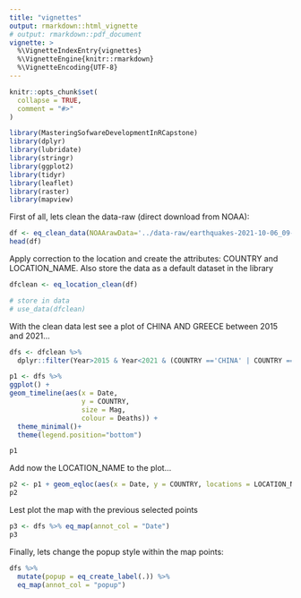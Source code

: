 ```yaml
---
title: "vignettes"
output: rmarkdown::html_vignette
# output: rmarkdown::pdf_document
vignette: >
  %\VignetteIndexEntry{vignettes}
  %\VignetteEngine{knitr::rmarkdown}
  %\VignetteEncoding{UTF-8}
---
```


```r
knitr::opts_chunk$set(
  collapse = TRUE,
  comment = "#>"
)
```

```r
library(MasteringSofwareDevelopmentInRCapstone)
library(dplyr)
library(lubridate)
library(stringr)
library(ggplot2)
library(tidyr)
library(leaflet)
library(raster)
library(mapview)
```

First of all, lets clean the data-raw (direct download from NOAA):

```r
df <- eq_clean_data(NOAArawData='../data-raw/earthquakes-2021-10-06_09-24-38_+0200.tsv')
head(df)
```

Apply correction to the location and create the attributes: COUNTRY and LOCATION_NAME. Also store the data as a default dataset in the library
```r
dfclean <- eq_location_clean(df)

# store in data
# use_data(dfclean)
```

With the clean data lest see a plot of CHINA AND GREECE between 2015 and 2021...
```r
dfs <- dfclean %>%
  dplyr::filter(Year>2015 & Year<2021 & (COUNTRY =='CHINA' | COUNTRY =='GREECE'))

p1 <- dfs %>%
ggplot() +
geom_timeline(aes(x = Date,
                  y = COUNTRY,
                  size = Mag,
                  colour = Deaths)) +
  theme_minimal()+
  theme(legend.position="bottom")

p1
```

Add now the LOCATION_NAME  to the plot...
```r
p2 <- p1 + geom_eqloc(aes(x = Date, y = COUNTRY, locations = LOCATION_NAME, number = 3))
p2
```

Lest plot the map with the previous selected points
```r
p3 <- dfs %>% eq_map(annot_col = "Date")
p3
```


Finally, lets change the popup style within the map points:
```r
dfs %>%
  mutate(popup = eq_create_label(.)) %>%
  eq_map(annot_col = "popup")
```

